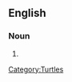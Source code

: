==English==

===Noun===
{{en-noun|sg=[[mata mata]] [[turtle]]}}

#{{alternative form of|[[matamata]]}}
[[Category:Turtles]]